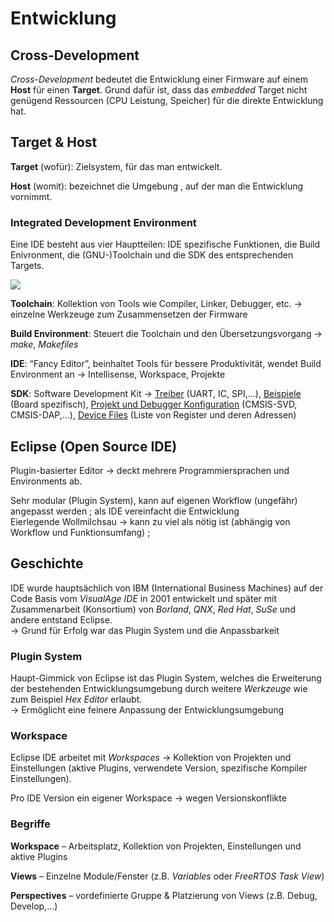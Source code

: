 # Entwicklung

## Cross-Development

*Cross-Development* bedeutet die Entwicklung einer Firmware auf einem **Host** für einen **Target**. Grund dafür ist, dass das *embedded* Target nicht genügend Ressourcen (CPU Leistung, Speicher) für die direkte Entwicklung hat.

::: callout-note
## Target & Host

**Target** (wofür): Zielsystem, für das man entwickelt.

**Host** (womit): bezeichnet die Umgebung , auf der man die Entwicklung vornimmt.
:::

### Integrated Development Environment

Eine IDE besteht aus vier Hauptteilen: IDE spezifische Funktionen, die Build Enivronment, die (GNU-)Toolchain und die SDK des entsprechenden Targets.

![](images/01_intro_crossdevelopment.png)

**Toolchain**: Kollektion von Tools wie Compiler, Linker, Debugger, etc. $\rightarrow$ einzelne Werkzeuge zum Zusammensetzen der Firmware

**Build Environment**: Steuert die Toolchain und den Übersetzungsvorgang $\rightarrow$ *make*, *Makefiles*

**IDE**: "Fancy Editor", beinhaltet Tools für bessere Produktivität, wendet Build Environment an $\rightarrow$ Intellisense, Workspace, Projekte

**SDK**: Software Development Kit $\rightarrow$ [Treiber]{.underline} (UART, I\textsuperscript{2}C, SPI,...), [Beispiele]{.underline} (Board spezifisch), [Projekt und Debugger Konfiguration]{.underline} (CMSIS-SVD, CMSIS-DAP,...), [Device Files]{.underline} (Liste von Register und deren Adressen)

## Eclipse (Open Source IDE)

Plugin-basierter Editor $\rightarrow$ deckt mehrere Programmiersprachen und Environments ab.

\textcolor{OliveGreen}{\textbf{$+$}} Sehr modular (Plugin System), kann auf eigenen Workflow (ungefähr) angepasst werden ; als IDE vereinfacht die Entwicklung\
\textcolor{BrickRed}{\textbf{$-$}} Eierlegende Wollmilchsau $\rightarrow$ kann zu viel als nötig ist (abhängig von Workflow und Funktionsumfang) ;

::: callout-note
## Geschichte

IDE wurde hauptsächlich von IBM (International Business Machines) auf der Code Basis vom *VisualAge IDE* in 2001 entwickelt und später mit Zusammenarbeit (Konsortium) von *Borland*, *QNX*, *Red Hat*, *SuSe* und andere entstand Eclipse.\
$\rightarrow$ Grund für Erfolg war das Plugin System und die Anpassbarkeit
:::

### Plugin System

Haupt-Gimmick von Eclipse ist das Plugin System, welches die Erweiterung der bestehenden Entwicklungsumgebung durch weitere *Werkzeuge* wie zum Beispiel *Hex Editor* erlaubt.\
$\rightarrow$ Ermöglicht eine feinere Anpassung der Entwicklungsumgebung

### Workspace

Eclipse IDE arbeitet mit *Workspaces* $\rightarrow$ Kollektion von Projekten und Einstellungen (aktive Plugins, verwendete Version, spezifische Kompiler Einstellungen).

::: callout-warning
Pro IDE Version ein eigener Workspace $\rightarrow$ wegen Versionskonflikte
:::

### Begriffe

**Workspace** -- Arbeitsplatz, Kollektion von Projekten, Einstellungen und aktive Plugins

**Views** -- Einzelne Module/Fenster (z.B. *Variables* oder *FreeRTOS Task View*)

**Perspectives** -- vordefinierte Gruppe & Platzierung von Views (z.B. Debug, Develop,...)

